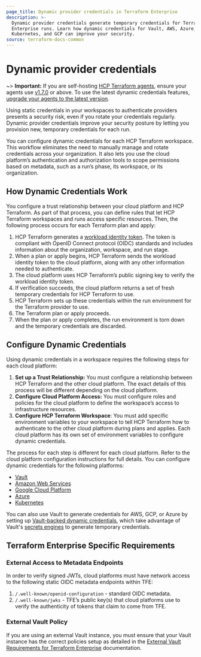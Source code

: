 ```yaml
---
page_title: Dynamic provider credentials in Terraform Enterprise
description: >-
  Dynamic provider credentials generate temporary credentials for Terraform
  Enterprise runs. Learn how dynamic credentials for Vault, AWS, Azure,
  Kubernetes, and GCP can improve your security.
source: terraform-docs-common
---
```


# Dynamic provider credentials

~> **Important:** If you are self-hosting [HCP Terraform agents](/terraform/cloud-docs/agents), ensure your agents use [v1.7.0](/terraform/cloud-docs/agents/changelog#1-7-0-03-02-2023) or above. To use the latest dynamic credentials features, [upgrade your agents to the latest version](/terraform/cloud-docs/agents/changelog).

Using static credentials in your workspaces to authenticate providers presents a security risk, even if you rotate your credentials regularly. Dynamic provider credentials improve your security posture by letting you provision new, temporary credentials for each run.

You can configure dynamic credentials for each HCP Terraform workspace. This workflow eliminates the need to manually manage and rotate credentials across your organization. It also lets you use the cloud platform’s authentication and authorization tools to scope permissions based on metadata, such as a run’s phase, its workspace, or its organization.

## How Dynamic Credentials Work

You configure a trust relationship between your cloud platform and HCP Terraform. As part of that process, you can define rules that let HCP Terraform workspaces and runs access specific resources. Then, the following process occurs for each Terraform plan and apply:

1.  HCP Terraform generates a [workload identity token](/terraform/enterprise/workspaces/dynamic-provider-credentials/workload-identity-tokens). The token is compliant with OpenID Connect protocol (OIDC) standards and includes information about the organization, workspace, and run stage.
2.  When a plan or apply begins, HCP Terraform sends the workload identity token to the cloud platform, along with any other information needed to authenticate.
3.  The cloud platform uses HCP Terraform’s public signing key to verify the workload identity token.
4.  If verification succeeds, the cloud platform returns a set of fresh temporary credentials for HCP Terraform to use.
5.  HCP Terraform sets up these credentials within the run environment for the Terraform provider to use.
6.  The Terraform plan or apply proceeds.
7.  When the plan or apply completes, the run environment is torn down and the temporary credentials are discarded.

## Configure Dynamic Credentials

Using dynamic credentials in a workspace requires the following steps for each cloud platform:

1.  **Set up a Trust Relationship:** You must configure a relationship between HCP Terraform and the other cloud platform. The exact details of this process will be different depending on the cloud platform.
2.  **Configure Cloud Platform Access:** You must configure roles and policies for the cloud platform to define the workspace’s access to infrastructure resources.
3.  **Configure HCP Terraform Workspace**: You must add specific environment variables to your workspace to tell HCP Terraform how to authenticate to the other cloud platform during plans and applies. Each cloud platform has its own set of environment variables to configure dynamic credentials.

The process for each step is different for each cloud platform. Refer to the cloud platform configuration instructions for full details. You can configure dynamic credentials for the following platforms:

-   [Vault](/terraform/enterprise/workspaces/dynamic-provider-credentials/vault-configuration)
-   [Amazon Web Services](/terraform/enterprise/workspaces/dynamic-provider-credentials/aws-configuration)
-   [Google Cloud Platform](/terraform/enterprise/workspaces/dynamic-provider-credentials/gcp-configuration)
-   [Azure](/terraform/enterprise/workspaces/dynamic-provider-credentials/azure-configuration)
-   [Kubernetes](/terraform/enterprise/workspaces/dynamic-provider-credentials/kubernetes-configuration)

You can also use Vault to generate credentials for AWS, GCP, or Azure by setting up [Vault-backed dynamic credentials](/terraform/enterprise/workspaces/dynamic-provider-credentials/vault-backed), which take advantage of Vault's [secrets engines](/vault/docs/secrets) to generate temporary credentials.

## Terraform Enterprise Specific Requirements

### External Access to Metadata Endpoints

In order to verify signed JWTs, cloud platforms must have network access to the following static OIDC metadata endpoints within TFE:

1.  `/.well-known/openid-configuration` - standard OIDC metadata.
2.  `/.well-known/jwks` - TFE’s public key(s) that cloud platforms use to verify the authenticity of tokens that claim to come from TFE.

### External Vault Policy

If you are using an external Vault instance, you must ensure that your Vault instance has the correct policies setup as detailed in the [External Vault Requirements for Terraform Enterprise](/terraform/enterprise/requirements/data-storage/vault) documentation.
